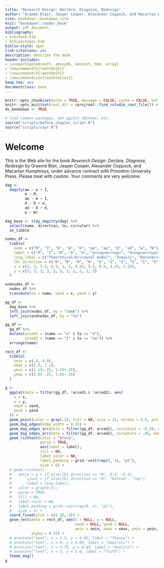 ```yaml
--- 
title: 'Research Design: Declare, Diagnose, Redesign'
author: "Graeme Blair, Jasper Cooper, Alexander Coppock, and Macartan Humphreys"
site: bookdown::bookdown_site
knit: "bookdown::render_book"
output: pdf_document
bibliography:
- bib/book.bib
- bib/packages.bib
biblio-style: apsr
link-citations: yes
description: describe the book
header-includes:
- \usepackage{amsmath, amssymb, amstext, bbm, array}
- \newcommand\E{\mathbb{E}}
- \newcommand\V{\mathbb{V}}
- \newcommand\cov{\mathrm{cov}}
keep_tex: yes
documentclass: book
---
```



```r
knitr::opts_chunk$set(echo = TRUE, message = FALSE, cache = FALSE, out.width = "100%")
knitr::opts_knit$set(root.dir = rprojroot::find_rstudio_root_file()) # files are all relative to RStudio project home
do_bookdown <- TRUE
```

```r
# load common packages, set ggplot ddtheme, etc.
source("scripts/before_chapter_script.R")
source("scripts/vayr.R")
```

# Welcome {-} 

This is the Web site for the book *Research Design: Declare, Diagnose, Redesign* by Graeme Blair, Jasper Cooper, Alexander Coppock, and Macartan Humphreys, under advance contract with Princeton University Press. Please treat with caution. Your comments are very welcome.


```r
dag <-
  dagify(aw ~ w + I,
         m ~ M,
         am ~ m + I,
         d ~ D + w,
         ad ~ A + d,
         w ~ W)

dag_base <- tidy_dagitty(dag) %>%
  select(name, direction, to, circular) %>%
  as_tibble

nodes_df <-
  tibble(
    name = c("M", "I", "D", "A", "m", "am", "aw", "d", "ad", "w", "W"),
    label = c("M", "I", "D", "A", "m", "a<sup>m</sup>", "a<sup>w</sup>", "d", "a<sup>d</sup>", "w", "W"),
    long_label = c("Theoretical<br>causal model", "Inquiry", "Data<br>strategy", "Answer<br>strategy", "Model<br>draw", "Theoretical<br>answer", "True answer", "Realized<br>data", "Empirical<br>answer", "Real<br>world", "True<br>causal model"),
    lbl_direction = c("N", "N", "N", "N", "S", "S", "S", "S", "S", "S", "N"),
    x = c(1, 2, 5.5, 6.5, 1, 2, 4.25, 5.5, 6.5, 3.25, 3.25),
    y = c(3, 3, 3, 3, 2, 2, 2, 2, 2, 2, 3)
  )

endnodes_df <-
  nodes_df %>%
  transmute(to = name, xend = x, yend = y)

gg_df <-
  dag_base %>%
  left_join(nodes_df, by = "name") %>%
  left_join(endnodes_df, by = "to")

gg_df <-
  gg_df %>%
  mutate(arced1 = (name == "w" & to == "d"),
         arced2 = (name == "I" & to == "aw")) %>%
  arrange(name)

rect_df <-
  tibble(
    xmin = c(.4, 4.9),
    xmax = c(2.6, 7.1),
    ymin = c(1.15+.25, 1.15+.25),
    ymax = c(3.85-.25, 3.85-.25)
  )

g <-
  ggplot(data = filter(gg_df, !arced1 & !arced2), aes(
    x = x,
    y = y,
    xend = xend,
    yend = yend
  )) +
  geom_point(color = gray(.1), fill = NA, size = 15, stroke = 0.5, pch = 1) +
  geom_dag_edges(edge_width = 0.35) +
  geom_dag_edges_arc(data = filter(gg_df, arced1), curvature = -0.28, edge_width = 0.35) +
  geom_dag_edges_arc(data = filter(gg_df, arced2), curvature = .85, edge_width = 0.35) +
  geom_richtext(color = "black",
                parse = TRUE,
                aes(label = label),
                fill = NA,
                label.color = NA,
                label.padding = grid::unit(rep(0, 4), "pt"),
                size = 6) +
  # geom_richtext(
  #   aes(y = y + if_else(lbl_direction == "N", 0.4, -0.4),
  #       vjust = if_else(lbl_direction == "N", "bottom", "top"),
  #       label = long_label),
  #   color = gray(0.5),
  #   parse = TRUE,
  #   fill = NA,
  #   label.color = NA,
  #   label.padding = grid::unit(rep(0, 4), "pt"),
  #   size = 4) +
  coord_fixed(ylim = c(1.15, 4)) + 
  geom_rect(data = rect_df, aes(x = NULL, y = NULL, 
                                xend = NULL, yend = NULL,
                                xmin = xmin, xmax = xmax, ymin = ymin, ymax = ymax),
            alpha = 0.15) +
  # annotate("text", x = 1.5, y = 4.05, label = "Theory") +
  # annotate("text", x = 6, y = 4.05, label = "Empirics") +
  # annotate("text", x = 3.75, y = 4.05, label = "Reality") +
  # annotate("text", x = 3, y = 1.6, label = "Truth") +
  theme_dag()
g
```

<!-- mathabx -->